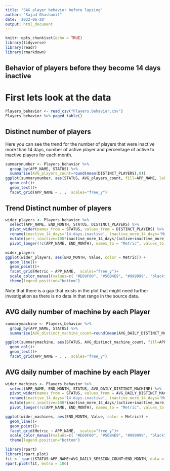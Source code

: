 ```yaml
---
title: "SAG player behavior before lapsing"
author: "Sajad Ghashami)"
date: '2022-06-20'
output: html_document
---
```


```r
knitr::opts_chunk$set(echo = TRUE)
library(tidyverse)
library(readr)
library(rmarkdown)
```

## Behavior of players before they become 14 days inactive


# First lets look at the data



```r
Players_behavior <- read_csv("Players.behavior.csv")
Players_behavior %>% paged_table()
```

## Distinct number of players

Here you can see the trend for the number of players that were inactive more than 14 days, number of active player and percentage of active to inactive players for each month.

```r
summarynumber <- Players_behavior %>% 
  group_by(APP_NAME, STATUS) %>%
  summarise(AVG_players_count=round(mean(DISTINCT_PLAYERS),0))
ggplot(summarynumber, aes(STATUS, AVG_players_count, fill=APP_NAME, label = AVG_players_count))+
  geom_col()+
  geom_text()+
  facet_grid(APP_NAME ~ . ,  scales="free_y")
```

## Trend Distinct number of players

```r
wider_players <- Players_behavior %>% 
  select(APP_NAME, END_MONTH, STATUS, DISTINCT_PLAYERS) %>%
  pivot_wider(names_from = STATUS, values_from = DISTINCT_PLAYERS) %>%
  rename(inactive_14_days='14.days.inactive', inactive_more_14_days='More.than.14.days.inactive') %>%
  mutate(perc_inactive=100*inactive_more_14_days/(active+inactive_more_14_days))  %>%
  pivot_longer(!c(APP_NAME, END_MONTH), names_to = "Metric", values_to = "Value")

wider_players
ggplot(wider_players, aes(END_MONTH, Value, color = Metric)) +
  geom_line()+
  geom_point()+
  facet_grid(Metric ~ APP_NAME,  scales="free_y")+
  scale_color_manual(values=c( "#E69F00", "#56B4E9", "#999999", "black")) +
  theme(legend.position="bottom")
```

Note that there is a gap that exists in the plot that might need further investigation as there is no data in that range in the source data.

## AVG daily number of machine by each Player

```r
summarymachine <- Players_behavior %>% 
  group_by(APP_NAME, STATUS) %>%
  summarise(AVG_distinct_machine_count=round(mean(AVG_DAILY_DISTINCT_MACHINE),2))

ggplot(summarymachine, aes(STATUS, AVG_distinct_machine_count, fill=APP_NAME, label = AVG_distinct_machine_count))+
  geom_col()+
  geom_text()+
  facet_grid(APP_NAME ~ . ,  scales="free_y")
```

## AVG daily number of machine by each Player

```r
wider_machines <- Players_behavior %>% 
  select(APP_NAME, END_MONTH, STATUS, AVG_DAILY_DISTINCT_MACHINE) %>%
  pivot_wider(names_from = STATUS, values_from = AVG_DAILY_DISTINCT_MACHINE) %>%
  rename(inactive_14_days='14.days.inactive', inactive_more_14_days='More.than.14.days.inactive') %>%
  mutate(perc_inactive=100*inactive_more_14_days/(active+inactive_more_14_days))  %>%
  pivot_longer(!c(APP_NAME, END_MONTH), names_to = "Metric", values_to = "Value")

ggplot(wider_machines, aes(END_MONTH, Value, color = Metric)) +
  geom_line()+
  geom_point()+
  facet_grid(Metric ~ APP_NAME,  scales="free_y")+
  scale_color_manual(values=c( "#E69F00", "#56B4E9", "#999999", "black")) +
  theme(legend.position="bottom")
```

```r
library(rpart)
library(rpart.plot)
fit <- rpart(STATUS~APP_NAME+AVG_DAILY_SESSION_COUNT+END_MONTH, data = Players_behavior, method = 'class')
rpart.plot(fit, extra = 106)
```


